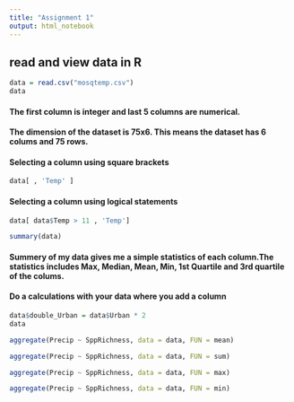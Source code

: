 ```yaml
---
title: "Assignment 1"
output: html_notebook
---
```

## read and view data in R
```r
data = read.csv("mosqtemp.csv")
data

```

#### The first column is integer and last 5 columns are numerical.

#### The dimension of the dataset is  75x6. This means the dataset has 6 colums and 75 rows.



#### Selecting a column using square brackets 
```r
data[ , 'Temp' ]
```
#### Selecting a column using  logical statements

```r
data[ data$Temp > 11 , 'Temp']
```
```r
summary(data)
```
#### Summery of my data gives me a simple statistics of each column.The statistics includes Max, Median, Mean, Min, 1st Quartile and 3rd quartile of the colums.

#### Do a calculations with your data where you add a column 

```r
data$double_Urban = data$Urban * 2
data
```

```r
aggregate(Precip ~ SppRichness, data = data, FUN = mean)
```
```r
aggregate(Precip ~ SppRichness, data = data, FUN = sum)
```

```r
aggregate(Precip ~ SppRichness, data = data, FUN = max)
```
```r
aggregate(Precip ~ SppRichness, data = data, FUN = min)
```









































